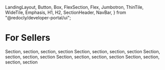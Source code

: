   LandingLayout,
  Button,
  Box,
  FlexSection,
  Flex,
  Jumbotron,
  ThinTile,
  WideTile,
  Emphasis,
  H1,
  H2,
  SectionHeader,
  NavBar,
} from "@redocly/developer-portal/ui";

# For Sellers

<Box>
  <FlexSection justifyContent="space-around" flexWrap="wrap">
    <WideTile to="/developer-portal/for-sellers/quickstart" header="Quickstart">
      Section, section, section, section
    </WideTile>
    <WideTile
      to="/developer-portal/for-sellers/account-management"
      header="Account Management"
    >
      Section, section, section, section
    </WideTile>
    <WideTile
      to="/developer-portal/for-sellers/customer-experience"
      header="Customer Experience"
    >
      Section, section, section, section
    </WideTile>
    <WideTile to="/developer-portal/for-sellers/reporting" header="Reporting">
      Section, section, section, section
    </WideTile>
    <WideTile
      to="/developer-portal/for-sellers/privacy-and-security"
      header="Privacy & Security"
    >
      Section, section, section, section
    </WideTile>
  </FlexSection>
</Box>
